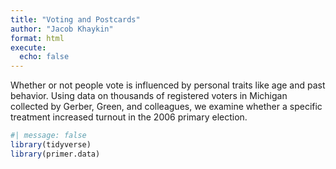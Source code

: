 ```yaml
---
title: "Voting and Postcards"
author: "Jacob Khaykin"
format: html
execute: 
  echo: false
---
```

Whether or not people vote is influenced by personal traits like age and past behavior. Using data on thousands of registered voters in Michigan collected by Gerber, Green, and colleagues, we examine whether a specific treatment increased turnout in the 2006 primary election.
```r
#| message: false
library(tidyverse)
library(primer.data)
```

